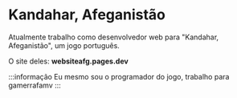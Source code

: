 # Kandahar, Afeganistão #

Atualmente trabalho como desenvolvedor web para "Kandahar, Afeganistão", um jogo português.

O site deles: **websiteafg.pages.dev**


:::informação
Eu mesmo sou o programador do jogo, trabalho para gamerrafamv
:::
